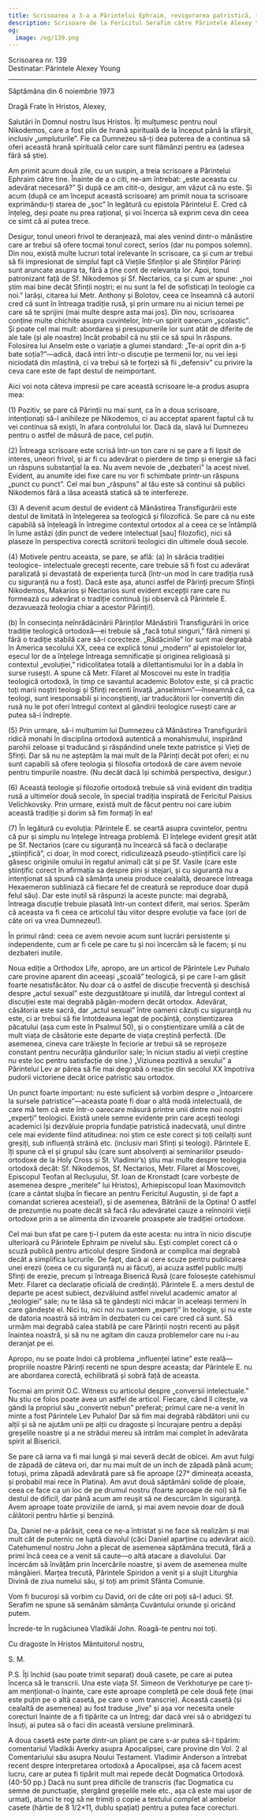 ```yaml
---
title: Scrisoarea a 3-a a Părintelui Ephraim, revigorarea patristică, teologie academică
description: Scrisoare de la Fericitul Serafim către Părintele Alexey Young.
og:
  image: /og/139.png
---
```


<div style={{textAlign:'right', fontFamily:'monospace'}}>Scrisoarea nr. 139</div>
<div style={{textAlign:'left', fontFamily:'monospace'}}>Destinatar: Părintele Alexey Young</div>

---

Săptămâna din 6 noiembrie 1973

Dragă Frate în Hristos, Alexey,

Salutări în Domnul nostru Isus Hristos. Îți mulțumesc pentru noul Nikodemos, care a fost plin de hrană spirituală de la început până la sfârșit, inclusiv „umpluturile”. Fie ca Dumnezeu să-ți dea puterea de a continua să oferi această hrană spirituală celor care sunt flămânzi pentru ea (adesea fără să știe).

Am primit acum două zile, cu un suspin, a treia scrisoare a Părintelui Ephraim către tine. Înainte de a o citi, ne-am întrebat: „este aceasta cu adevărat necesară?” Și după ce am citit-o, desigur, am văzut că nu este. Și acum (după ce am început această scrisoare) am primit noua ta scrisoare exprimându-ți starea de „șoc” în legătură cu epistola Părintelui E. Cred că înțeleg, deși poate nu prea rațional, și voi încerca să exprim ceva din ceea ce simt că ai putea trece.

Desigur, tonul uneori frivol te deranjează, mai ales venind dintr-o mănăstire care ar trebui să ofere tocmai tonul corect, serios (dar nu pompos solemn). Din nou, există multe lucruri total irelevante în scrisoare, ca și cum ar trebui să fii impresionat de simplul fapt că Viețile Sfinților și ale Sfinților Părinți sunt aruncate asupra ta, fără a ține cont de relevanța lor. Apoi, tonul patronizant față de Sf. Nikodemos și Sf. Nectarios, ca și cum ar spune: „noi știm mai bine decât Sfinții noștri; ei nu sunt la fel de sofisticați în teologie ca noi.” Iarăși, citarea lui Metr. Anthony și Bolotov, ceea ce înseamnă că autorii cred că sunt în întreaga tradiție rusă, și prin urmare nu ai niciun temei pe care să te sprijini (mai multe despre asta mai jos). Din nou, scrisoarea conține multe chichite asupra cuvintelor, într-un spirit oarecum „școlastic”. Și poate cel mai mult: abordarea și presupunerile lor sunt atât de diferite de ale tale (și ale noastre) încât probabil că nu știi ce să spui în răspuns. Folosirea lui Anselm este o variație a glumei standard: „Te-ai oprit din a-ți bate soția?”—adică, dacă intri într-o discuție pe termenii lor, nu vei ieși niciodată din mlaștină, ci va trebui să te forțezi să fii „defensiv” cu privire la ceva care este de fapt destul de neimportant.

Aici voi nota câteva impresii pe care această scrisoare le-a produs asupra mea:

(1) Pozitiv, se pare că Părinții nu mai sunt, ca în a doua scrisoare, intenționați să-l anihileze pe Nikodemos, ci au acceptat aparent faptul că tu vei continua să exiști, în afara controlului lor. Dacă da, slavă lui Dumnezeu pentru o astfel de măsură de pace, cel puțin.

(2) Întreaga scrisoare este scrisă într-un ton care ni se pare a fi lipsit de interes, uneori frivol, și ar fi cu adevărat o pierdere de timp și energie să faci un răspuns substanțial la ea. Nu avem nevoie de „dezbateri” la acest nivel. Evident, au anumite idei fixe care nu vor fi schimbate printr-un răspuns „punct cu punct”. Cel mai bun „răspuns” al tău este să continui să publici Nikodemos fără a lăsa această statică să te interfereze.

(3) A devenit acum destul de evident că Mănăstirea Transfigurării este destul de limitată în înțelegerea sa teologică și filozofică. Se pare că nu este capabilă să înțeleagă în întregime contextul ortodox al a ceea ce se întâmplă în lume astăzi (din punct de vedere intelectual [sau] filozofic), nici să plaseze în perspectiva corectă scriitorii teologici din ultimele două secole.

(4) Motivele pentru aceasta, se pare, se află: (a) în sărăcia tradiției teologice- intelectuale grecești recente, care trebuie să fi fost cu adevărat paralizată și devastată de experiența turcă (într-un mod în care tradiția rusă cu siguranță nu a fost). Dacă este așa, atunci astfel de Părinți precum Sfinții Nikodemos, Makarios și Nectarios sunt evident excepții rare care nu formează cu adevărat o tradiție continuă (și observă că Părintele E. dezavuează teologia chiar a acestor Părinți!).

(b) În consecința neînrădăcinării Părinților Mănăstirii Transfigurării în orice tradiție teologică ortodoxă—ei trebuie să „facă totul singuri,” fără nimeni și fără o tradiție stabilă care să-i corecteze. „Rădăcinile” lor sunt mai degrabă în America secolului XX, ceea ce explică tonul „modern” al epistolelor lor, eșecul lor de a înțelege întreaga semnificație și originea religioasă și contextul „evoluției,” ridicolitatea totală a dilettantismului lor în a dabla în surse rusești. A spune că Metr. Filaret al Moscovei nu este în tradiția teologică ortodoxă, în timp ce savantul academic Bolotov este, și că practic toți marii noștri teologi și Sfinți recenti învață „anselmism”—înseamnă că, ca teologi, sunt iresponsabili și inconștienți, iar traducătorii lor convertiți din rusă nu le pot oferi întregul context al gândirii teologice rusești care ar putea să-i îndrepte.

(5) Prin urmare, să-i mulțumim lui Dumnezeu că Mănăstirea Transfigurării ridică monahi în disciplina ortodoxă autentică a monahismului, inspirând parohii zeloase și traducând și răspândind unele texte patristice și Vieți de Sfinți. Dar să nu ne așteptăm la mai mult de la Părinți decât pot oferi; ei nu sunt capabili să ofere teologia și filosofia ortodoxă de care avem nevoie pentru timpurile noastre. (Nu decât dacă își schimbă perspectiva, desigur.)

(6) Această teologie și filozofie ortodoxă trebuie să vină evident din tradiția rusă a ultimelor două secole, în special tradiția inspirată de Fericitul Paisius Velichkovsky. Prin urmare, există mult de făcut pentru noi care iubim această tradiție și dorim să fim formați în ea!

(7) În legătură cu evoluția: Părintele E. se ceartă asupra cuvintelor, pentru că pur și simplu nu înțelege întreaga problemă. El înțelege evident greșit atât pe Sf. Nectarios (care cu siguranță nu încearcă să facă o declarație „științifică”, ci doar, în mod corect, ridiculizează pseudo-științificii care își găsesc originile omului în regatul animal) cât și pe Sf. Vasile (care este științific corect în afirmația sa despre pini și stejari, și cu siguranță nu a intenționat să spună că sămânța uneia produce cealaltă, deoarece întreaga Hexaemeron subliniază că fiecare fel de creatură se reproduce doar după felul său). Dar este inutil să răspunzi la aceste puncte: mai degrabă, întreaga discuție trebuie plasată într-un context diferit, mai serios. Sperăm că aceasta va fi ceea ce articolul tău viitor despre evoluție va face (ori de câte ori va vrea Dumnezeu!).

În primul rând: ceea ce avem nevoie acum sunt lucrări persistente și independente, cum ar fi cele pe care tu și noi încercăm să le facem; și nu dezbateri inutile.

Noua ediție a Orthodox Life, apropo, are un articol de Părintele Lev Puhalo care provine aparent din aceeași „școală” teologică, și pe care l-am găsit foarte nesatisfăcător. Nu doar că o astfel de discuție frecventă și deschisă despre „actul sexual” este dezgustătoare și inutilă, dar întregul context al discuției este mai degrabă păgân-modern decât ortodox. Adevărat, căsătoria este sacră, dar „actul sexual” între oameni căzuți cu siguranță nu este, ci ar trebui să fie întotdeauna legat de pocăință, conștientizarea păcatului (așa cum este în Psalmul 50), și o conștientizare umilă a cât de mult viața de căsătorie este departe de viața creștină perfectă. (De asemenea, cineva care trăiește în feciorie ar trebui să se reproșeze constant pentru necurăția gândurilor sale; în niciun stadiu al vieții creștine nu este loc pentru satisfacție de sine.) „Viziunea pozitivă a sexului” a Părintelui Lev ar părea să fie mai degrabă o reacție din secolul XX împotriva pudorii victoriene decât orice patristic sau ortodox.

Un punct foarte important: nu este suficient să vorbim despre o „întoarcere la sursele patristice”—aceasta poate fi doar o altă modă intelectuală, de care mă tem că este într-o oarecare măsură printre unii dintre noii noștri „experți” teologici. Există unele semne evidente prin care acești teologi academici își dezvăluie propria fundație patristică inadecvată, unul dintre cele mai evidente fiind atitudinea: noi știm ce este corect și toți ceilalți sunt greșiți, sub influență străină etc. (inclusiv mari Sfinți și teologi). Părintele E. îți spune că el și grupul său (care sunt absolvenți ai seminariilor pseudo-ortodoxe de la Holy Cross și St. Vladimir’s) știu mai multe despre teologia ortodoxă decât: Sf. Nikodemos, Sf. Nectarios, Metr. Filaret al Moscovei, Episcopul Teofan al Reclușului, Sf. Ioan de Kronstadt (care vorbește de asemenea despre „meritele” lui Hristos), Arhiepiscopul Ioan Maximovitch (care a cântat slujba în fiecare an pentru Fericitul Augustin, și de fapt a comandat scrierea acesteia!), și de asemenea, Bătrânii de la Optina! O astfel de prezumție nu poate decât să facă rău adevăratei cauze a reînnoirii vieții ortodoxe prin a se alimenta din izvoarele proaspete ale tradiției ortodoxe.

Cel mai bun sfat pe care ți-l putem da este acesta: nu intra în nicio discuție ulterioară cu Părintele Ephraim pe nivelul său. Ești complet corect că o scuză publică pentru articolul despre Sindonă ar complica mai degrabă decât a simplifica lucrurile. De fapt, dacă ai cere scuze pentru publicarea unei erezii (ceea ce cu siguranță nu ai făcut), ai acuza astfel public mulți Sfinți de erezie, precum și întreaga Biserică Rusă (care folosește catehismul Metr. Filaret ca declarație oficială de credință). Părintele E. a mers destul de departe pe acest subiect, dezvăluind astfel nivelul academic amator al „teologiei” sale; nu te lăsa să te gândești nici măcar în aceleași termeni în care gândește el. Nici tu, nici noi nu suntem „experți” în teologie, și nu este de datoria noastră să intrăm în dezbateri cu cei care cred că sunt. Să urmăm mai degrabă calea stabilă pe care Părinții noștri recenti au pășit înaintea noastră, și să nu ne agitam din cauza problemelor care nu i-au deranjat pe ei.

Apropo, nu se poate îndoi că problema „influenței latine” este reală—propriile noastre Părinți recenti ne spun despre aceasta; dar Părintele E. nu are abordarea corectă, echilibrată și sobră față de aceasta.

Tocmai am primit O.C. Witness cu articolul despre „conversii intelectuale.” Nu știu ce folos poate avea un astfel de articol. Fiecare, când îl citește, va gândi la propriul său „convertit nebun” preferat; primul care ne-a venit în minte a fost Părintele Lev Puhalo! Dar să fim mai degrabă răbdători unii cu alții și să ne ajutăm unii pe alții cu dragoste și încurajare pentru a depăși greșelile noastre și a ne strădui mereu să intrăm mai complet în adevărata spirit al Bisericii.

Se pare că iarna va fi mai lungă și mai severă decât de obicei. Am avut fulgi de zăpadă de câteva ori, dar nu mai mult de un inch de zăpadă până acum; totuși, prima zăpadă adevărată pare să fie aproape (27° dimineața aceasta, și probabil mai rece în Platina). Am avut două săptămâni solide de ploaie, ceea ce face ca un loc de pe drumul nostru (foarte aproape de noi) să fie destul de dificil, dar până acum am reușit să ne descurcăm în siguranță. Avem aproape toate proviziile de iarnă, și mai avem nevoie doar de două călătorii pentru hârtie și benzină.

Da, Daniel ne-a părăsit, ceea ce ne-a întristat și ne face să realizăm și mai mult cât de puternic ne luptă diavolul (căci Daniel aparține cu adevărat aici). Catehumenul nostru John a plecat de asemenea săptămâna trecută, fără a primi încă ceea ce a venit să caute—o altă atacare a diavolului. Dar încercăm să învățăm prin încercările noastre, și avem de asemenea multe mângâieri. Marțea trecută, Părintele Spiridon a venit și a slujit Liturghia Divină de ziua numelui său, și toți am primit Sfânta Comunie.

Vom fi bucuroși să vorbim cu David, ori de câte ori poți să-l aduci. Sf. Serafim ne spune să semănăm sămânța Cuvântului oriunde și oricând putem.

Încrede-te în rugăciunea Vladikăi John. Roagă-te pentru noi toți.

Cu dragoste în Hristos Mântuitorul nostru,

S. M.

P.S. Îți închid (sau poate trimit separat) două casete, pe care ai putea încerca să le transcrii. Una este viața Sf. Simeon de Verkhoturye pe care ți-am menționat-o înainte, care este aproape completă pe cele două fețe (mai este puțin pe o altă casetă, pe care o vom transcrie). Această casetă (și cealaltă de asemenea) au fost traduse „live” și așa vor necesita unele corecturi înainte de a fi tipărite ca un întreg; dar dacă vrei să o abridgezi tu însuți, ai putea să o faci din această versiune preliminară.

A doua casetă este parte dintr-un pliant pe care s-ar putea să-l tipărim: comentariul Vladikăi Averky asupra Apocalipsei, care provine din Vol. 2 al Comentariului său asupra Noului Testament. Vladimir Anderson a întrebat recent despre interpretarea ortodoxă a Apocalipsei, așa că facem acest lucru, care ar putea fi tipărit mult mai repede decât Dogmatica Ortodoxă. (40-50 pp.) Dacă nu sunt prea dificile de transcris (fac Dogmatica cu semne de punctuație, ștergând greșelile mele etc., așa că este mai ușor de urmat), atunci te rog să ne trimiți o copie a textului complet al ambelor casete (hârtie de 8 1/2×11, dublu spațiat) pentru a putea face corecturi.

